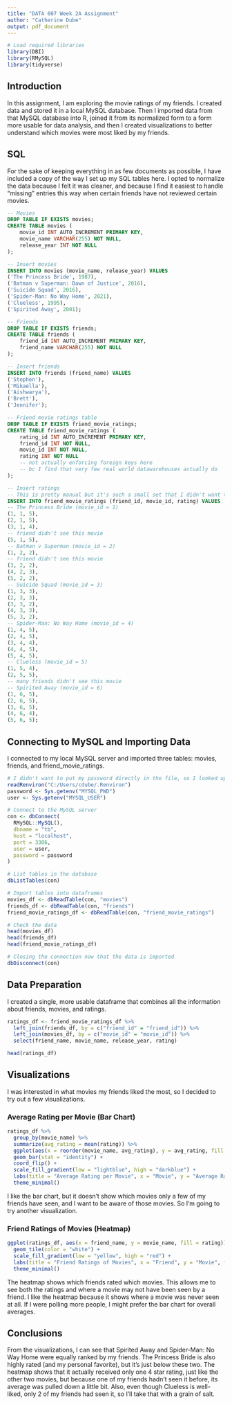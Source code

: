 ---
title: "DATA 607 Week 2A Assignment"
author: "Catherine Dube"
output: pdf_document
---

```{r setup, include=FALSE}
# Load required libraries
library(DBI)
library(RMySQL)
library(tidyverse)
```

## Introduction

In this assignment, I am exploring the movie ratings of my friends. I created data and stored it in a local MySQL database. Then I imported data from that MySQL database into R, joined it from its normalized form to a form more usable for data analysis, and then I created visualizations to better understand which movies were most liked by my friends.

## SQL

For the sake of keeping everything in as few documents as possible, I have included a copy of the way I set up my SQL tables here. I opted to normalize the data because I felt it was cleaner, and because I find it easiest to handle "missing" entries this way when certain friends have not reviewed certain movies.
```{sql sql-recap, echo=TRUE, eval=FALSE}
-- Movies 
DROP TABLE IF EXISTS movies;
CREATE TABLE movies (
    movie_id INT AUTO_INCREMENT PRIMARY KEY,
    movie_name VARCHAR(255) NOT NULL,
    release_year INT NOT NULL
);

-- Insert movies
INSERT INTO movies (movie_name, release_year) VALUES
('The Princess Bride', 1987),
('Batman v Superman: Dawn of Justice', 2016),
('Suicide Squad', 2016),
('Spider-Man: No Way Home', 2021),
('Clueless', 1995),
('Spirited Away', 2001);

-- Friends 
DROP TABLE IF EXISTS friends;
CREATE TABLE friends (
    friend_id INT AUTO_INCREMENT PRIMARY KEY,
    friend_name VARCHAR(255) NOT NULL
);

-- Insert friends
INSERT INTO friends (friend_name) VALUES
('Stephen'),
('Mikaella'),
('Aishwarya'),
('Brett'),
('Jennifer');

-- Friend movie ratings table
DROP TABLE IF EXISTS friend_movie_ratings;
CREATE TABLE friend_movie_ratings (
    rating_id INT AUTO_INCREMENT PRIMARY KEY,
    friend_id INT NOT NULL,
    movie_id INT NOT NULL,
    rating INT NOT NULL
    -- not actually enforcing foreign keys here 
    -- bc I find that very few real world datawarehouses actually do
);

-- Insert ratings
-- This is pretty manual but it's such a small set that I didn't want to load from csv
INSERT INTO friend_movie_ratings (friend_id, movie_id, rating) VALUES
-- The Princess Bride (movie_id = 1)
(1, 1, 5),
(2, 1, 5),
(3, 1, 4),
-- friend didn't see this movie
(5, 1, 5),
-- Batman v Superman (movie_id = 2)
(1, 2, 2),
-- friend didn't see this movie
(3, 2, 2),
(4, 2, 3),
(5, 2, 2),
-- Suicide Squad (movie_id = 3)
(1, 3, 3),
(2, 3, 3),
(3, 3, 2),
(4, 3, 3),
(5, 3, 2),
-- Spider-Man: No Way Home (movie_id = 4)
(1, 4, 5),
(2, 4, 5),
(3, 4, 4),
(4, 4, 5),
(5, 4, 5),
-- Clueless (movie_id = 5)
(1, 5, 4),
(2, 5, 5),
-- many friends didn't see this movie
-- Spirited Away (movie_id = 6)
(1, 6, 5),
(2, 6, 5),
(3, 6, 5),
(4, 6, 4),
(5, 6, 5);
```


## Connecting to MySQL and Importing Data
I connected to my local MySQL server and imported three tables: movies, friends, and friend_movie_ratings.
```{r credentials}
# I didn't want to put my password directly in the file, so I looked up using .Renviron
readRenviron("C:/Users/cdube/.Renviron")  
password <- Sys.getenv("MYSQL_PWD")
user <- Sys.getenv("MYSQL_USER") 
```

```{r load-sql}
# Connect to the MySQL server
con <- dbConnect(
  RMySQL::MySQL(),
  dbname = "tb",
  host = "localhost",
  port = 3306,
  user = user,
  password = password
)

# List tables in the database
dbListTables(con)

# Import tables into dataframes
movies_df <- dbReadTable(con, "movies")
friends_df <- dbReadTable(con, "friends")
friend_movie_ratings_df <- dbReadTable(con, "friend_movie_ratings")

# Check the data
head(movies_df)
head(friends_df)
head(friend_movie_ratings_df)

# Closing the connection now that the data is imported
dbDisconnect(con)
```

## Data Preparation

I created a single, more usable dataframe that combines all the information about friends, movies, and ratings.

```{r joining-data}
ratings_df <- friend_movie_ratings_df %>%
  left_join(friends_df, by = c("friend_id" = "friend_id")) %>%
  left_join(movies_df, by = c("movie_id" = "movie_id")) %>%
  select(friend_name, movie_name, release_year, rating)

head(ratings_df)
```

## Visualizations

I was interested in what movies my friends liked the most, so I decided to try out a few visualizations.

### Average Rating per Movie (Bar Chart)
```{r bar-chart}
ratings_df %>%
  group_by(movie_name) %>%
  summarize(avg_rating = mean(rating)) %>%
  ggplot(aes(x = reorder(movie_name, avg_rating), y = avg_rating, fill = avg_rating)) +
  geom_bar(stat = "identity") +
  coord_flip() +
  scale_fill_gradient(low = "lightblue", high = "darkblue") +
  labs(title = "Average Rating per Movie", x = "Movie", y = "Average Rating") +
  theme_minimal()
```

I like the bar chart, but it doesn’t show which movies only a few of my friends have seen, and I want to be aware of those movies. So I'm going to try another visualization.

### Friend Ratings of Movies (Heatmap)

```{r heatmap}
ggplot(ratings_df, aes(x = friend_name, y = movie_name, fill = rating)) +
  geom_tile(color = "white") +
  scale_fill_gradient(low = "yellow", high = "red") +
  labs(title = "Friend Ratings of Movies", x = "Friend", y = "Movie", fill = "Rating") +
  theme_minimal()

```


The heatmap shows which friends rated which movies. This allows me to see both the ratings and where a movie may not have been seen by a friend. I like the heatmap because it shows where a movie was never seen at all. If I were polling more people, I might prefer the bar chart for overall averages.

## Conclusions

From the visualizations, I can see that Spirited Away and Spider-Man: No Way Home were equally ranked by my friends. The Princess Bride is also highly rated (and my personal favorite), but it's just below these two. The heatmap shows that it actually received only one 4 star rating, just like the other two movies, but because one of my friends hadn't seen it before, its average was pulled down a little bit. Also, even though Clueless is well-liked, only 2 of my friends had seen it, so I'll take that with a grain of salt.


